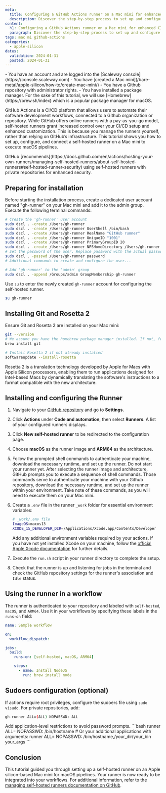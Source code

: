 ```yaml
---
meta:
  title: Configuring a GitHub Actions runner on a Mac mini for enhanced CI/CD
  description: Discover the step-by-step process to set up and configure a hosted bare metal Mac mini as a self-hosted runner for GitHub Actions, optimizing your Continuous Integration and Continuous Deployment workflows.
content:
  h1: Configuring a GitHub Actions runner on a Mac mini for enhanced CI/CD
  paragraph: Discover the step-by-step process to set up and configure a hosted bare metal Mac mini as a self-hosted runner for GitHub Actions, optimizing your Continuous Integration and Continuous Deployment workflows.
tags: mac m1 github-actions
categories:
  - apple-silicon
dates:
  validation: 2024-01-31
  posted: 2024-01-31
---
```


<Macro id="requirements" />

<Message type="requirement">
  - You have an account and are logged into the [Scaleway console](https://console.scaleway.com)
  - You have [created a Mac mini](/bare-metal/apple-silicon/how-to/create-mac-mini/)
  - You have a Github repository with administrator rights.
  - You have installed a package manager. For the sake of this tutorial, we will use [Homebrew](https://brew.sh/index) which is a popular package manager for macOS.
</Message>

GitHub Actions is a CI/CD platform that allows users to automate their software development workflows, connected to a Github organization or repository. While GitHub offers online runners with a pay-as-you-go model, self-hosted runners grant increased control over your CI/CD setup and enhanced customization. This is because you manage the runners yourself, rather than relying on GitHub’s infrastructure. This tutorial shows you how to set up, configure, and connect a self-hosted runner on a Mac mini to execute macOS pipelines.

<Message type="tip">
  GitHub [recommends](https://docs.github.com/en/actions/hosting-your-own-runners/managing-self-hosted-runners/about-self-hosted-runners#self-hosted-runner-security) using self-hosted runners with private repositories for enhanced security.
</Message>

## Preparing for installation

Before starting the installation process, create a dedicated user account named "gh-runner" on your Mac mini and add it to the admin group. Execute the following terminal commands:

```bash
# Create the 'gh-runner' user account
sudo dscl . -create /Users/gh-runner
sudo dscl . -create /Users/gh-runner UserShell /bin/bash
sudo dscl . -create /Users/gh-runner RealName "GitHub runner"
sudo dscl . -create /Users/gh-runner UniqueID "1001"
sudo dscl . -create /Users/gh-runner PrimaryGroupID 20
sudo dscl . -create /Users/gh-runner NFSHomeDirectory /Users/gh-runner
# Set the password of the user. Replace password with the actual password you want to configure for the user.
sudo dscl . -passwd /Users/gh-runner password
# Additional commands to create and configure the user...

# Add 'gh-runner' to the 'admin' group
sudo dscl . -append /Groups/admin GroupMembership gh-runner
```

Use `su` to enter the newly created `gh-runner` account for configuring the self-hosted runner.

```bash
su gh-runner
```

## Installing Git and Rosetta 2

Ensure Git and Rosetta 2 are installed on your Mac mini:

```bash
git --version
# We assume you have the homebrew package manager installed. If not, follow the guides on https://brew.sh/ for details how to install it.
brew install git

# Install Rosetta 2 if not already installed
softwareupdate --install-rosetta
```
<Message type="note">
  Rosetta 2 is a translation technology developed by Apple for Macs with Apple Silicon processors, enabling them to run applications designed for Intel-based Macs by dynamically translating the software's instructions to a format compatible with the new architecture.
</Message>

## Installing and configuring the Runner

1. Navigate to your [GitHub repository](https://github.com/) and go to **Settings**.
2. Click **Actions** under **Code and automation**, then select **Runners**. A list of your configured runners displays.
3. Click **New self-hosted runner** to be redirected to the configuration page.
4. Choose **macOS** as the runner image and **ARM64** as the architecture.
5. Follow the prompted shell commands to authenticate your machine, download the necessary runtime, and set up the runner. Do not start your runner yet.
    <Lightbox src="scaleway-gh-runner-mac-arm64.webp" alt="A sample version of the commands GitHub requires you to download and configure the runner binary" size="large" />
    <Message type="note">
        After selecting the runner image and architecture, GitHub prompts you to execute a sequence of shell commands. Those commands serve to authenticate your machine with your Github repository, download the necessary runtime, and set up the runner within your environment. Take note of these commands, as you will need to execute them on your Mac mini.
    </Message>
6. Create a `.env` file in the runner `_work` folder for essential environment variables:
    ```bash
    # _work/.env file
    ImageOS=macos13
    XCODE_15_DEVELOPER_DIR=/Applications/Xcode.app/Contents/Developer
    ```
    Add any additional environment variables required by your actions.
    <Message type="tip">
      If you have not yet installed Xcode on your machine, follow the [official Apple Xcode documentation](https://developer.apple.com/documentation/safari-developer-tools/installing-xcode-and-simulators) for further details.
    </Message>

7. Execute the `run.sh` script in your runner directory to complete the setup.

8. Check that the runner is up and listening for jobs in the terminal and check the GitHub repository settings for the runner's association and `Idle` status.
    <Lightbox src="scaleway-gh-runner-status-idle.webp" alt="An example of a GitHub runner shown as Idle in the GitHub web interface" size="large" />

## Using the runner in a workflow

The runner is authenticated to your repository and labeled with `self-hosted`, `macOS`, and `ARM64`. Use it in your workflows by specifying these labels in the `runs-on` field:

```yaml
name: Sample workflow

on:
  workflow_dispatch:

jobs:
  build:
    runs-on: [self-hosted, macOS, ARM64]

    steps:
      - name: Install NodeJS
        run: brew install node
```

## Sudoers configuration (optional)

If actions require root privileges, configure the sudoers file using `sudo visudo`. For private repositories, add:

```bash
gh-runner ALL=(ALL) NOPASSWD: ALL
```

<Message type="tip">
  Add application-level restrictions to avoid password prompts.
  ```bash
  runner ALL= NOPASSWD: /bin/hostname
  # Or your additional applications with arguments:
  runner ALL= NOPASSWD: /bin/hostname,/your_dir/your_bin your_args
  ```
</Message>

## Conclusion

This tutorial guided you through setting up a self-hosted runner on an Apple silicon-based Mac mini for macOS pipelines. Your runner is now ready to be integrated into your workflows. For additional information, refer to the [managing self-hosted runners documentation on GitHub](https://docs.github.com/en/actions/hosting-your-own-runners/managing-self-hosted-runners).